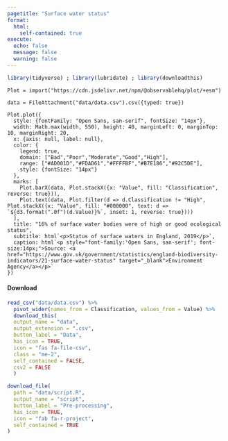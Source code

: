 ```yaml
---
pagetitle: "Surface water status"
format: 
  html:
    self-contained: true
execute: 
  echo: false
  message: false
  warning: false
---
```


```r
library(tidyverse) ; library(lubridate) ; library(downloadthis)
```

```ojs
Plot = import("https://cdn.jsdelivr.net/npm/@observablehq/plot/+esm")
```

```ojs
data = FileAttachment("data/data.csv").csv({typed: true})
```

```ojs
Plot.plot({
  style: {fontFamily: "Open Sans, san-serif", fontSize: "14px"},
  width: Math.max(width, 550), height: 40, marginLeft: 0, marginTop: 10, marginRight: 20,
  x: {axis: null, label: null},
  color: {
    legend: true,
    domain: ["Bad","Poor","Moderate","Good","High"],
    range: ["#AD001D","#FDAD61","#FFFFBF","#B7E186","#92C5DE"],
    style: {fontSize: "14px"}
  },
  marks: [
    Plot.barX(data, Plot.stackX({x: "Value", fill: "Classification", reverse: true})),
    Plot.text(data, Plot.filter(d => d.Classification != "High", Plot.stackX({x: "Value", fill: "#000000", text: d => `${d3.format(".0f")(d.Value)}%`, inset: 1, reverse: true})))
  ],
  title: "16% of surface water bodies were of high or good ecological status",
  subtitle: html`<p>Status of surface waters in England, 2019</p>`,
  caption: html`<p style="font-family:'Open Sans, san-serif'; font-size:14px;">Source: <a href="https://www.gov.uk/government/statistics/england-biodiversity-indicators/21-surface-water-status" target="_blank">Environment Agency</a></p>`
})
```

#### Download

<div class="btn-toolbar">
```r
read_csv("data/data.csv") %>% 
  pivot_wider(names_from = Classification, values_from = Value) %>% 
  download_this(
  output_name = "data",
  output_extension = ".csv",
  button_label = "Data",
  has_icon = TRUE,
  icon = "fas fa-file-csv",
  class = "me-2",
  self_contained = FALSE,
  csv2 = FALSE
  )
```

```r
download_file(
  path = "data/script.R",
  output_name = "script",
  button_label = "Pre-processing",
  has_icon = TRUE,
  icon = "fab fa-r-project",
  self_contained = TRUE
)
```
</div>

<br>
